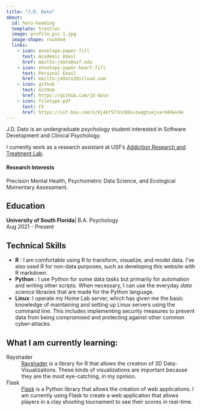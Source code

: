 ```yaml
---
title: "J.D. Dato"
about:
  id: hero-heading
  template: trestles
  image: profile_pic-1.jpg
  image-shape: rounded
  links:
    - icon: envelope-paper-fill
      text: Academic Email
      href: mailto:jdato@usf.edu
    - icon: envelope-paper-heart-fill
      text: Personal Email
      href: mailto:jddato2@icloud.com
    - icon: github
      text: GitHub
      href: https://github.com/jd-dato 
    - icon: filetype-pdf
      text: CV
      href: https://usf.box.com/s/6j4kf573nc60svzwqgtuejverk84wv9e
---
```


<meta
  name="description"
  content="J.D. Joseph Dato psychology student Tampa Florida University of South Florida">
<meta name="viewport" content="width=device-width, initial-scale=1.0, user-scalable=yes">

J.D. Dato is an undergraduate psychology student interested in Software Development and Clinical Psychology.

I currently work as a research assistant at USF's [Addiction Research and Treatment Lab](https://ARTLabUSF.github.io).

#### Research Interests
Precision Mental Health, Psychometric Data Science, and Ecological Momentary Assessment.

## Education

**University of South Florida**| B.A. Psychology   
Aug 2021 - Present


## Technical Skills

* **R** : I am comfortable using R to transform, visualize, and model data. I've also used R for non-data purposes, such as developing this website with R markdown.
* **Python** : I use Python for some data tasks but primarily for automation and writing other scripts. When necessary, I can use the everyday *data science* libraries that are made for the Python language.
* **Linux**: I operate my Home Lab server, which has given me the basic knowledge of maintaining and setting up Linux servers using the command line. This includes implementing security measures to prevent data from being compromised and protecting against other common cyber-attacks.



## What I am currently learning:

Rayshader
: [Rayshader](https://www.rayshader.com) is a library for R that allows the creation of 3D Data-Visualizaitons. These kinds of visualizations are important because they are the most eye-catching, in my opinion.

Flask
: [Flask](https://flask.palletsprojects.com/en/2.0.x/) is a Python library that allows the creation of web applications. I am currently using Flask to create a web application that allows players in a clay shooting tournament to see their scores in real-time.




